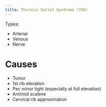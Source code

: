```yaml
---
title: Thoracic Outlet Syndrome (TOS)
---
```


Types:

- Arterial
- Venous
- Nerve


# Causes

- Tumor
- 1st rib elevation
- Pec minor tight (especially at full elevation)
- Ant/mid scalene
- Cervical rib approximation
